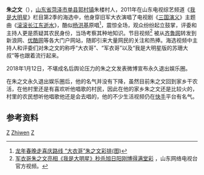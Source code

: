 {{Expand|time=2012-11-20T14:55:39+00:00 }}
{{藝人
|姓名 = 朱之文
|類型 = 男歌手
|圖片 = Replace this image male.svg
|圖片尺寸 = 200px
|圖片簡介 = 
|本名 = 
|外文名 = 
|外文 = 
|羅馬拼音 = Zhu Zhiwen
|英文名 = 
|暱稱 = 大衣哥
|其他藝名 = 
|國籍 = {{PRC}}
|民族 = [[汉族|汉族]]
|籍貫 = {{CHN}}[[山东省|山东省]][[菏泽市|菏泽市]]
|出生日期 = {{Birth date and age|1969|11|27}}
|出生地點 = {{CHN}}[[山东省|山东省]][[菏泽市|菏泽市]]
|逝世日期 = 
|逝世地點 = 
|職業 = 农民、歌手
|語言 = [[汉语普通话|汉语普通话]][[中原官话兖菏片单县话|中原官话兖菏片单县话]]
|教育程度 = 
|宗教信仰 = 
|配偶 = 李玉华
|兒女 = 
|父母 = 
|音樂類型 = 
|演奏樂器 = 
|出道地點 = {{CHN}}[[山东省|山东省]][[济宁市|济宁市]]
|出道作 = 《滚滚长江东逝水》
|出道日期 = 2011年2月13日
|代表作 = 《滚滚长江东逝水》<br />《我要回家》
|活躍年代 = 2011年至今
|著名角色 = 
|唱片公司 = 
|經紀公司 = 
|個人工作室 = 
|網站 = 
|相關團體 = 
|獎項 = 2011年《我是大明星》年度总决赛冠军<br />2011年《星光大道》月赛冠军<br />2012年度中国民歌榜最佳歌手奖
|IMDb = 
|現任成員 = 
|過往成員 = 
|音樂專輯 = 
|電影 = 
|主持節目 = 
|電視劇 = 
|廣播劇 = 
|舞台劇 = 
|書籍 = 
|academyawards = 
|afiawards = 
|arielaward = 
|baftaawards = 
|cesarawards = 
|emmyawards = 
|filmfareawards = 
|geminiawards = 
|goldenglobeawards = 
|goldenraspberryawards = 
|goyaawards = 
|grammyawards = 
|olivierawards = 
|iftaawards = 
|imageaward = 
|nationalfilmawards = 
|screenactorsguildawards = 
|tonyawards = 
}}

'''朱之文'''（{{bd|1969年|11月27日|catidx=Z}}），[[山东省|山东省]][[菏泽市|菏泽市]][[单县|单县]][[郭村镇_(单县)|郭村镇]]朱楼村人，2011年在山东电视综艺频道《[[我是大明星|我是大明星]]》栏目第2季的海选中，他身穿旧军大衣演唱了电视剧《[[三国演义|三国演义]]》主题曲《[[滚滚长江东逝水|滚滚长江东逝水]]》，酷似[[杨洪基|杨洪基]]原唱<ref>[https://ent.sina.cn/tv/tv/2012-01-14/detail-iawzunex6250082.d.html?from=wap 龙年春晚走喜庆路线 “大衣哥”朱之文彩排(图)]</ref>，震惊全场，观众纷纷起立鼓掌，评委和主持人更是质疑其农民身份，当场考察其种地知识。节目视频<ref name="vqilu">[http://v.iqilu.com/content/index/361602 军衣哥朱之文亮相《我是大明星》秒杀旭日阳刚博得满堂彩] {{webarchive|url=https://web.archive.org/web/20110308230816/http://v.iqilu.com/content/index/361602 |date=2011-03-08 }}，山东网络电视台官方视频。</ref> 被从[[齐鲁网|齐鲁网]]转发到新浪网、[[优酷网|优酷网]]等各大门户网站，随即引来大量网民的关注和热捧。海选视频中主持人和评委们对朱之文的称呼“大衣哥”、“军衣哥”以及“我是大明星版的苏珊大叔”等也跟着流行起来。

2018年1月12日，不堪成名后舆论压力的朱之文发表微博宣布永久退出娱乐圈。

在朱之文永久退出娱乐圈后，他的名气并没有下降，虽然目前朱之文回到家乡干农活，在他村里还是有喜欢听他唱歌的村民，因此在他的家乡朱之文还是比较火的，村里的农民想听他唱歌他还是会去唱的，他的不少生活视频仍在[[快手_(软件)|快手]]平台有名气。

== 参考资料 ==
<references />

[[Category:单县人|Z]]
[[Category:朱姓|Zhiwen]]
[[Category:中国男歌手|Z]]